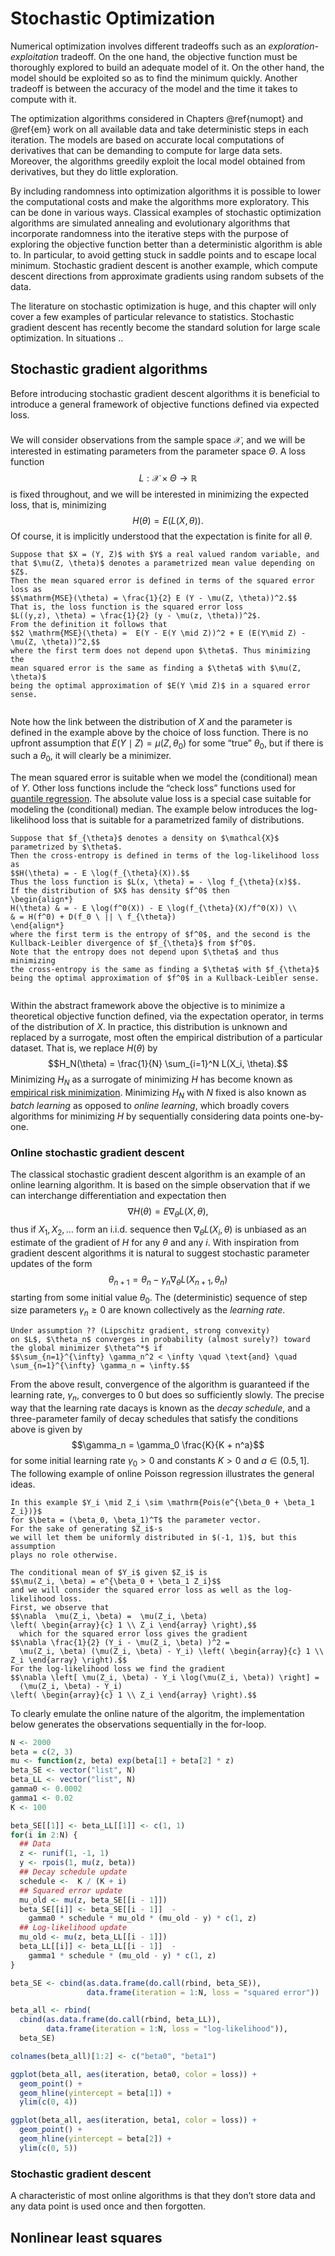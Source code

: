 # Stochastic Optimization {#StochOpt}

Numerical optimization involves different tradeoffs such as
an *exploration-exploitation* tradeoff. 
On the one hand, the objective function must be thoroughly explored
to build an adequate model of it. On the other hand, the model should be 
exploited so as to find the minimum quickly. Another tradeoff is between 
the accuracy of the model and the time it takes to compute with it. 

The optimization algorithms considered in Chapters \@ref{numopt} and \@ref{em}
work on all available data and take deterministic steps in each iteration. 
The models are based on accurate local computations of derivatives that can be 
demanding to compute for large data sets. Moreover, the algorithms 
greedily exploit the local model obtained from derivatives, but they do 
little exploration.

By including randomness into optimization algorithms it is 
possible to lower the computational costs and make the algorithms more 
exploratory. This can be done in various ways. Classical examples of stochastic 
optimization algorithms are simulated annealing and evolutionary algorithms that 
incorporate randomness into the iterative steps with the purpose of exploring 
the objective function better than a deterministic algorithm is able to. In 
particular, to avoid getting stuck in saddle points and to escape local minimum. 
Stochastic gradient descent is another example, which compute descent directions 
from approximate gradients using random subsets of the data. 

The literature on stochastic optimization is huge, and this chapter will 
only cover a few examples of particular relevance to statistics. Stochastic 
gradient descent has recently become the standard solution for large 
scale optimization. In situations ..  

## Stochastic gradient algorithms

Before introducing stochastic gradient descent algorithms it is beneficial 
to introduce a general framework of objective functions defined via expected 
loss. 

###

We will consider observations from the sample 
space $\mathcal{X}$, and we will be interested in estimating parameters 
from the parameter space $\Theta$. A loss function 
$$L : \mathcal{X} \times \Theta \to \mathbb{R}$$
is fixed throughout, and we will be interested in minimizing the expected 
loss, that is, minimizing 
$$H(\theta) = E(L(X, \theta)).$$
Of course, it is implicitly understood that the expectation is finite 
for all $\theta$. 

```example
Suppose that $X = (Y, Z)$ with $Y$ a real valued random variable, and 
that $\mu(Z, \theta)$ denotes a parametrized mean value depending on $Z$. 
Then the mean squared error is defined in terms of the squared error loss as
$$\mathrm{MSE}(\theta) = \frac{1}{2} E (Y - \mu(Z, \theta))^2.$$
That is, the loss function is the squared error loss 
$L((y,z), \theta) = \frac{1}{2} (y - \mu(z, \theta))^2$. 
From the definition it follows that 
$$2 \mathrm{MSE}(\theta) =  E(Y - E(Y \mid Z))^2 + E (E(Y\mid Z) - \mu(Z, \theta))^2,$$
where the first term does not depend upon $\theta$. Thus minimizing the 
mean squared error is the same as finding a $\theta$ with $\mu(Z, \theta)$
being the optimal approximation of $E(Y \mid Z)$ in a squared error sense.


```

Note how the link between the distribution of $X$ and the parameter is defined 
in the example above by the choice of loss function. There is no upfront 
assumption that $E(Y\mid Z) = \mu(Z, \theta_0)$ for some "true" $\theta_0$, but 
if there is such a $\theta_0$, it will clearly be a minimizer. 

The mean squared error is suitable when we model the (conditional) mean of $Y$. 
Other loss functions include the "check loss" functions used for 
[quantile regression](https://en.wikipedia.org/wiki/Quantile_regression#Quantiles).
The absolute value loss is a special case suitable for modeling the (conditional) 
median. The example below introduces the log-likelihood loss that is suitable 
for a parametrized family of distributions.

```example
Suppose that $f_{\theta}$ denotes a density on $\mathcal{X}$ parametrized by $\theta$. 
Then the cross-entropy is defined in terms of the log-likelihood loss as 
$$H(\theta) = - E \log(f_{\theta}(X)).$$
Thus the loss function is $L(x, \theta) = - \log f_{\theta}(x)$$. 
If the distribution of $X$ has density $f^0$ then 
\begin{align*}
H(\theta) & = - E \log(f^0(X)) - E \log(f_{\theta}(X)/f^0(X)) \\
& = H(f^0) + D(f_0 \ || \ f_{\theta})
\end{align*}
where the first term is the entropy of $f^0$, and the second is the 
Kullback-Leibler divergence of $f_{\theta}$ from $f^0$. 
Note that the entropy does not depend upon $\theta$ and thus minimizing
the cross-entropy is the same as finding a $\theta$ with $f_{\theta}$ 
being the optimal approximation of $f^0$ in a Kullback-Leibler sense. 


```

Within the abstract framework above the objective is to minimize a theoretical
objective function defined, via the expectation operator, in terms of the 
distribution of $X$. In practice, this distribution is unknown and  
replaced by a surrogate, most often the empirical distribution of a particular
dataset. That is, we replace $H(\theta)$ by 
$$H_N(\theta) = \frac{1}{N} \sum_{i=1}^N L(X_i, \theta).$$
Minimizing $H_N$ as a surrogate of minimizing $H$ has become known as 
[empirical risk minimization](https://en.wikipedia.org/wiki/Empirical_risk_minimization).
Minimizing $H_N$ with $N$ fixed is also known as *batch learning* as opposed 
to *online learning*, which broadly covers algorithms for minimizing $H$ by 
sequentially considering data points one-by-one. 

### Online stochastic gradient descent

The classical stochastic gradient 
descent algorithm is an example of an online 
learning algorithm.
It is based on the simple observation that if we can 
interchange differentiation and expectation then
$$\nabla H(\theta) = E \nabla_{\theta} L(X, \theta),$$
thus if $X_1, X_2, \ldots$ form an i.i.d. sequence then $\nabla_{\theta} L(X_i, \theta)$ 
is unbiased as an estimate of the gradient of $H$ for any $\theta$ and any $i$. 
With inspiration from gradient descent algorithms it is natural to suggest 
stochastic parameter updates of the form 
$$\theta_{n + 1} = \theta_n - \gamma_n \nabla_{\theta} L(X_{n+1}, \theta_n)$$
starting from some initial value $\theta_0$. The (deterministic) sequence of 
step size parameters $\gamma_n \geq 0$ are known collectively 
as the *learning rate*.

```theorem
Under assumption ?? (Lipschitz gradient, strong convexity) 
on $L$, $\theta_n$ converges in probability (almost surely?) toward 
the global minimizer $\theta^*$ if 
$$\sum_{n=1}^{\infty} \gamma_n^2 < \infty \quad \text{and} \quad 
\sum_{n=1}^{\infty} \gamma_n = \infty.$$
```

From the above result, convergence of the algorithm 
is guaranteed if the learning rate, $\gamma_n$, converges to 0 but 
does so sufficiently slowly. The precise way that the learning 
rate dacays is known as the *decay schedule*, and a 
three-parameter family of decay schedules that satisfy the conditions 
above is given by 
$$\gamma_n = \gamma_0 \frac{K}{K + n^a}$$
for some initial learning rate $\gamma_0 > 0$ and constants $K > 0$ and 
$a \in (0.5, 1]$. The following example of online Poisson regression
illustrates the general ideas.

```example
In this example $Y_i \mid Z_i \sim \mathrm{Pois(e^{\beta_0 + \beta_1 Z_i})}$ 
for $\beta = (\beta_0, \beta_1)^T$ the parameter vector. 
For the sake of generating $Z_i$-s 
we will let them be uniformly distributed in $(-1, 1)$, but this assumption 
plays no role otherwise. 

The conditional mean of $Y_i$ given $Z_i$ is 
$$\mu(Z_i, \beta) = e^{\beta_0 + \beta_1 Z_i}$$
and we will consider the squared error loss as well as the log-likelihood loss. 
First, we observe that 
$$\nabla  \mu(Z_i, \beta) =  \mu(Z_i, \beta) 
\left( \begin{array}{c} 1 \\ Z_i \end{array} \right),$$
  which for the squared error loss gives the gradient 
$$\nabla \frac{1}{2} (Y_i - \mu(Z_i, \beta) )^2 = 
  \mu(Z_i, \beta) (\mu(Z_i, \beta) - Y_i) \left( \begin{array}{c} 1 \\ Z_i \end{array} \right).$$ 
For the log-likelihood loss we find the gradient 
$$\nabla \left[ \mu(Z_i, \beta) - Y_i \log(\mu(Z_i, \beta)) \right] = 
  (\mu(Z_i, \beta) - Y_i) 
\left( \begin{array}{c} 1 \\ Z_i \end{array} \right).$$

```

To clearly emulate the online nature of the algoritm, the implementation below
generates the observations sequentially in the for-loop. 

```r
N <- 2000
beta = c(2, 3)
mu <- function(z, beta) exp(beta[1] + beta[2] * z)
beta_SE <- vector("list", N)
beta_LL <- vector("list", N)
gamma0 <- 0.0002
gamma1 <- 0.02
K <- 100

beta_SE[[1]] <- beta_LL[[1]] <- c(1, 1)
for(i in 2:N) {
  ## Data
  z <- runif(1, -1, 1)
  y <- rpois(1, mu(z, beta))
  ## Decay schedule update
  schedule <-  K / (K + i)
  ## Squared error update
  mu_old <- mu(z, beta_SE[[i - 1]])
  beta_SE[[i]] <- beta_SE[[i - 1]]  - 
    gamma0 * schedule * mu_old * (mu_old - y) * c(1, z)
  ## Log-likelihood update
  mu_old <- mu(z, beta_LL[[i - 1]])
  beta_LL[[i]] <- beta_LL[[i - 1]]  - 
    gamma1 * schedule * (mu_old - y) * c(1, z)
}

beta_SE <- cbind(as.data.frame(do.call(rbind, beta_SE)),
                 data.frame(iteration = 1:N, loss = "squared error"))

beta_all <- rbind(
  cbind(as.data.frame(do.call(rbind, beta_LL)),
        data.frame(iteration = 1:N, loss = "log-likelihood")),
  beta_SE)

colnames(beta_all)[1:2] <- c("beta0", "beta1")
```


```r
ggplot(beta_all, aes(iteration, beta0, color = loss)) + 
  geom_point() +
  geom_hline(yintercept = beta[1]) + 
  ylim(c(0, 4))

ggplot(beta_all, aes(iteration, beta1, color = loss)) + 
  geom_point() +
  geom_hline(yintercept = beta[2]) + 
  ylim(c(0, 5))
```



### Stochastic gradient descent

A characteristic of most online algorithms is that they don't store data and any 
data point is used once and then forgotten. 







## Nonlinear least squares





